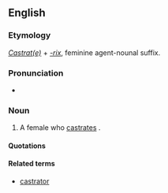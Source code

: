 ==English==

===Etymology===
''[[castrate|Castrat(e)]]'' + ''[[-rix]]'', feminine agent-nounal suffix.

===Pronunciation===
* {{a|UK}} {{IPA|/kæsˈtɹeɪtɹɪks/}}

===Noun===
{{en-noun|castratrices}}

# {{context|chiefly|philosophy|or|psychoanalysis}} A female who [[castrate]]s {{italbrac|either literally or metaphorically}}.

====Quotations====
{{seecites}}

====Related terms====
* [[castrator]]